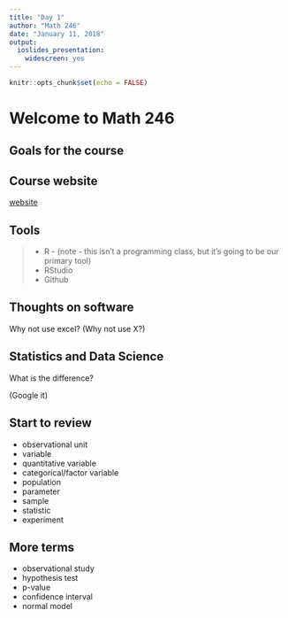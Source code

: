 ```yaml
---
title: "Day 1"
author: "Math 246"
date: "January 11, 2018"
output: 
  ioslides_presentation: 
    widescreen: yes
---
```


```r
knitr::opts_chunk$set(echo = FALSE)
```

# Welcome to Math 246

## Goals for the course

## Course website
[website](http://mthomas7.github.io/246)

## Tools
> - R - (note - this isn't a programming class, but it's going to be our primary tool)
> - RStudio
> - Github

## Thoughts on software

Why not use excel? (Why not use X?)

## Statistics and Data Science
What is the difference?

(Google it)

## Start to review

* observational unit
* variable
* quantitative variable
* categorical/factor variable
* population
* parameter
* sample
* statistic
* experiment

## More terms

* observational study
* hypothesis test
* p-value
* confidence interval
* normal model
